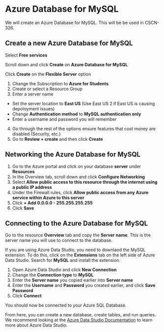 # Azure Database for MySQL

We will create an Azure Database for MySQL. This will be be used in CSCN-326.

## Create a new Azure Database for MySQL

Select **Free services**

Scroll down and click **Create** on **Azure Database for MySQL**

Click **Create** on the **Flexible Server** option

1. Change the Subscription to **Azure for Students**
2. Create or select a Resource Group
3. Enter a server name
- Set the server location to **East US** (Use East US 2 if East US is causing depoloyment issues)
- Change **Authentication method** to **MySQL authentication only**
- Enter a username and password you will remember
4. Go through the rest of the options ensure features that cost money are disabled (Security, etc.)
5. Go to **Review + create** and then click **Create**

## Networking the Azure Database for MySQL

1. Go to the Azure portal and click on your database **server** under **Resources**
2. In the Overview tab, scroll down and click **Configure Networking**
3. Select **Allow public access to this resource through the internet using a public IP address**
4. Under the Firewall rules, click **Allow public access from any Azure service within Azure to this server**
5. Click **+ Add 0.0.0.0 - 255.255.255.255**
6. Click **Save**

## Connecting to the Azure Database for MySQL

Go to the resource **Overview** tab and copy the **Server name**. This is the server name you will use to connect to the database.

If you are using Azure Data Studio, you need to downlaod the MySQL extension. To do this, click on the **Extensions** tab on the left side of Azure Data Studio. Search for **MySQL** and install the extension.

1. Open Azure Data Studio and click **New Connection**
2. Change the **Connection type** to **MySQL**
3. Enter the **Server name** you copied earlier into **Server name**
3. Enter the **Username** and **Password** you created earlier, and click **Save Password**
4. Click **Connect**

You should now be connected to your Azure SQL Database.

From here, you can create a new database, create tables, and run queries. We recommend looking at the [Azure Data Studio Documentation](https://learn.microsoft.com/en-us/azure-data-studio/what-is-azure-data-studio?view=sql-server-ver15) to learn more about Azure Data Studio.